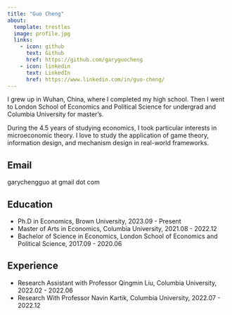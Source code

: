 ```yaml
---
title: "Guo Cheng"
about:
  template: trestles
  image: profile.jpg
  links:
    - icon: github
      text: Github
      href: https://github.com/garyguocheng
    - icon: linkedin
      text: LinkedIn
      href: https://www.linkedin.com/in/guo-cheng/
---
```


I grew up in Wuhan, China, where I completed my high school. Then I went to London School of Economics and Political Science for undergrad and Columbia University for master's.

During the 4.5 years of studying economics, I took particular interests in microeconomic theory. I love to study the application of game theory, information design, and mechanism design in real-world frameworks.

## Email

garychengguo at gmail dot com

## Education

- Ph.D in Economics, Brown University, 2023.09 - Present
- Master of Arts in Economics, Columbia University, 2021.08 - 2022.12
- Bachelor of Science in Economics, London School of Economics and Political Science, 2017.09 - 2020.06

## Experience

- Research Assistant with Professor Qingmin Liu, Columbia University, 2022.02 - 2022.06
- Research With Professor Navin Kartik, Columbia University, 2022.07 - 2022.12